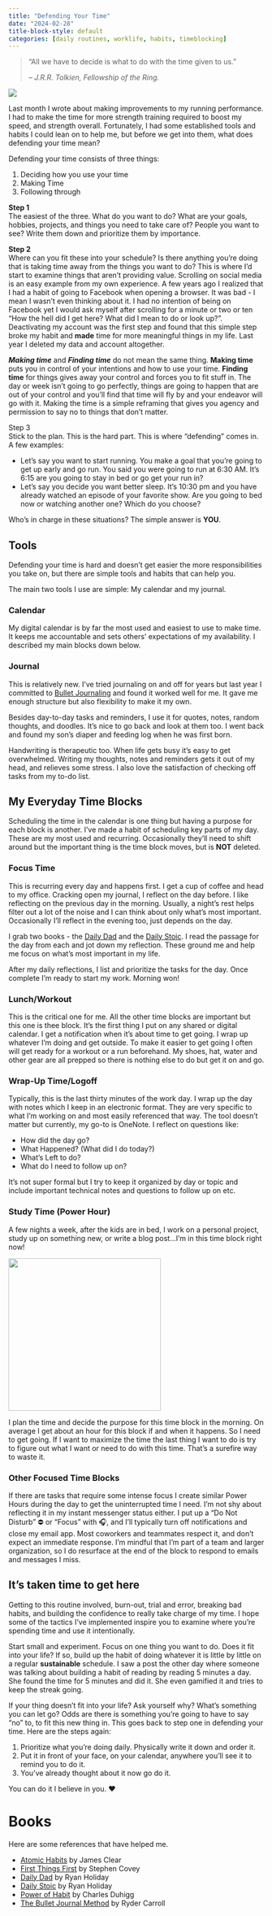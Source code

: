 ```yaml
---
title: "Defending Your Time"
date: "2024-02-28"
title-block-style: default
categories: [daily routines, worklife, habits, timeblocking]
---
```


> “All we have to decide is what to do with the time given to us.” 
>
> -- <cite> J.R.R. Tolkien, Fellowship of the Ring. </cite> 

![](https://static1.cbrimages.com/wordpress/wp-content/uploads/2021/10/Gandalf-and-Frodo-in-The-Lord-of-the-Rings.jpg){fig-alt="Galdalf talking to Frodo"}

Last month I wrote about making improvements to my running performance. I had to make the time for more strength training required to boost my speed, and strength overall. Fortunately, I had some established tools and habits I could lean on to help me, but before we get into them, what does defending your time mean? 

Defending your time consists of three things:

1. Deciding how you use your time 
2. Making Time
3. Following through

**Step 1** </br> 
The easiest of the three. What do you want to do? What are your goals, hobbies, projects, and things you need to take care of? People you want to see? Write them down and prioritize them by importance.

**Step 2** </br> 
Where can you fit these into your schedule? Is there anything you’re doing that is taking time away from the things you want to do? This is where I'd start to examine things that aren't providing value. Scrolling on social media is an easy example from my own experience. A few years ago I realized that I had a habit of going to Facebook when opening a browser. It was bad - I mean I wasn't even thinking about it. I had no intention of being on Facebook yet I would ask myself after scrolling for a minute or two or ten "How the hell did I get here? What did I mean to do or look up?". Deactivating my account was the first step and found that this simple step broke my habit and **made** time for more meaningful things in my life. Last year I deleted my data and account altogether. 

***Making time*** and ***Finding time*** do not mean the same thing. **Making time** puts you in control of your intentions and how to use your time. **Finding time** for things gives away your control and forces you to fit stuff in. The day or week isn’t going to go perfectly, things are going to happen that are out of your control and you’ll find that time will fly by and your endeavor will go with it. Making the time is a simple reframing that gives you agency and permission to say no to things that don't matter. 

Step 3 </br> 
Stick to the plan. This is the hard part. This is where “defending” comes in. A few examples:

- Let’s say you want to start running. You make a goal that you’re going to get up early and go run. You said you were going to run at 6:30 AM. It's 6:15 are you going to stay in bed or go get your run in?
- Let’s say you decide you want better sleep. It’s 10:30 pm and you have already watched an episode of your favorite show. Are you going to bed now or watching another one? Which do you choose?

Who’s in charge in these situations? The simple answer is **YOU**.

## Tools
Defending your time is hard and doesn't get easier the more responsibilities you take on, but there are simple tools and habits that can help you. 

The main two tools I use are simple: My calendar and my journal.

### Calendar 
My digital calendar is by far the most used and easiest to use to make time. It keeps me accountable and sets others' expectations of my availability. I described my main blocks down below.

### Journal 
This is relatively new. I’ve tried journaling on and off for years but last year I committed to [Bullet Journaling](https://www.youtube.com/watch?v=fm15cmYU0IM) and found it worked well for me. It gave me enough structure but also flexibility to make it my own. 

Besides day-to-day tasks and reminders, I use it for quotes, notes, random thoughts, and doodles. It’s nice to go back and look at them too. I went back and found my son’s diaper and feeding log when he was first born. 

Handwriting is therapeutic too. When life gets busy it's easy to get overwhelmed. Writing my thoughts, notes and reminders gets it out of my head, and relieves some stress. I also love the satisfaction of checking off tasks from my to-do list. 

## My Everyday Time Blocks

Scheduling the time in the calendar is one thing but having a purpose for each block is another. I've made a habit of scheduling key parts of my day. These are my most used and recurring. Occasionally they’ll need to shift around but the important thing is the time block moves, but is **NOT** deleted. 

### Focus Time
This is recurring every day and happens first. I get a cup of coffee and head to my office. Cracking open my journal, I reflect on the day before. I like reflecting on the previous day in the morning. Usually, a night's rest helps filter out a lot of the noise and I can think about only what's most important. Occasionally I’ll reflect in the evening too, just depends on the day.

I grab two books - the [Daily Dad](https://store.dailydad.com/products/the-daily-dad-signed-by-ryan-holiday-1?variant=42269682892980/) and the [Daily Stoic](https://store.dailystoic.com/collections/all-books/products/the-daily-stoic-signed-edition). I read the passage for the day from each and jot down my reflection. These ground me and help me focus on what’s most important in my life.

After my daily reflections, I list and prioritize the tasks for the day. Once complete I’m ready to start my work. Morning won!

### Lunch/Workout
This is the critical one for me. All the other time blocks are important but this one is thee block. It’s the first thing I put on any shared or digital calendar. I get a notification when it's about time to get going. I wrap up whatever I’m doing and get outside. To make it easier to get going I often will get ready for a workout or a run beforehand. My shoes, hat, water and other gear are all prepped so there is nothing else to do but get it on and go.

### Wrap-Up Time/Logoff
Typically, this is the last thirty minutes of the work day. I wrap up the day with notes which I keep in an electronic format. They are very specific to what I’m working on and most easily referenced that way. The tool doesn’t matter but currently, my go-to is OneNote. I reflect on questions like:

- How did the day go?
- What Happened? (What did I do today?)  
- What’s Left to do? 
- What do I need to follow up on? 

It’s not super formal but I try to keep it organized by day or topic and include important technical notes and questions to follow up on etc. 

### Study Time (Power Hour)
A few nights a week, after the kids are in bed, I work on a personal project, study up on something new, or write a blog post…I’m in this time block right now!

![](https://i.imgflip.com/8haqgf.jpg){width=300 fig-align="center"}

I plan the time and decide the purpose for this time block in the morning. On average I get about an hour for this block if and when it happens. So I need to get going. If I want to maximize the time the last thing I want to do is try to figure out what I want or need to do with this time. That’s a surefire way to waste it.  

### Other Focused Time Blocks
If there are tasks that require some intense focus I create similar Power Hours during the day to get the uninterrupted time I need.  I’m not shy about reflecting it in my instant messenger status either. I put up a “Do Not Disturb” ⛔ or “Focus” with 🎧, and I’ll typically turn off notifications and close my email app. Most coworkers and teammates respect it, and don’t expect an immediate response. I’m mindful that I’m part of a team and larger organization, so I do resurface at the end of the block to respond to emails and messages I miss.

## It’s taken time to get here
Getting to this routine involved, burn-out, trial and error, breaking bad habits, and building the confidence to really take charge of my time. I hope some of the tactics I've implemented inspire you to examine where you're spending time and use it intentionally.

Start small and experiment. Focus on one thing you want to do. Does it fit into your life? If so, build up the habit of doing whatever it is little by little on a regular **sustainable** schedule. I saw a post the other day where someone was talking about building a habit of reading by reading 5 minutes a day. She found the time for 5 minutes and did it. She even gamified it and tries to keep the streak going.

If your thing doesn’t fit into your life? Ask yourself why? What’s something you can let go? Odds are there is something you’re going to have to say “no” to, to fit this new thing in. This goes back to step one in defending your time. Here are the steps again: 

1. Prioritize what you’re doing daily. Physically write it down and order it. 
2. Put it in front of your face, on your calendar, anywhere you'll see it to remind you to do it. 
3. You've already thought about it now go do it.

You can do it I believe in you. ❤

# Books
Here are some references that have helped me.

- [Atomic Habits](https://jamesclear.com/atomic-habits) by James Clear
- [First Things First](https://www.amazon.com/First-Things-Stephen-R-Covey/dp/0684802031) by Stephen Covey
- [Daily Dad](https://store.dailydad.com/products/the-daily-dad-signed-by-ryan-holiday-1?variant=42269682892980/) by Ryan Holiday
- [Daily Stoic](https://store.dailystoic.com/collections/all-books/products/the-daily-stoic-signed-edition) by Ryan Holiday
- [Power of Habit](https://www.charlesduhigg.com/the-power-of-habit) by Charles Duhigg
- [The Bullet Journal Method](https://bulletjournal.com/pages/book) by Ryder Carroll